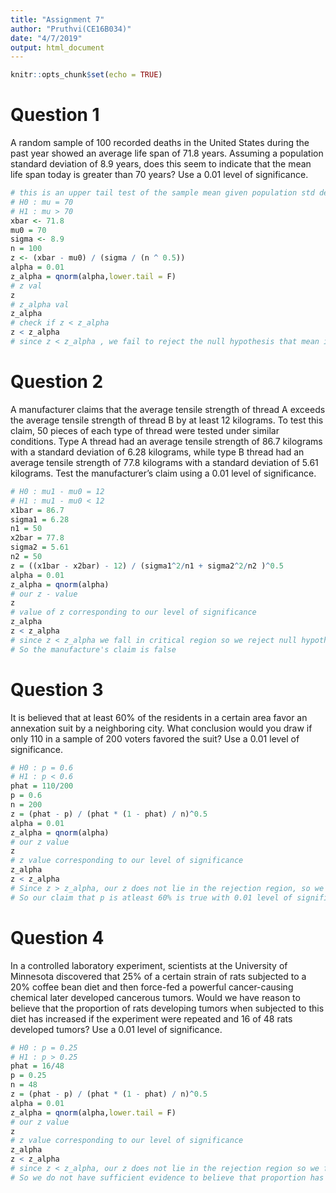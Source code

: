 ```yaml
---
title: "Assignment 7"
author: "Pruthvi(CE16B034)"
date: "4/7/2019"
output: html_document
---
```

```r
knitr::opts_chunk$set(echo = TRUE)
```

# Question 1
A random sample of 100 recorded deaths in the United States during the past year showed an average life span of 71.8 years. Assuming a population standard deviation of 8.9 years, does this seem to indicate that the mean life span today is greater than 70 years? Use a 0.01 level of significance.

```r
# this is an upper tail test of the sample mean given population std deviation.
# H0 : mu = 70
# H1 : mu > 70
xbar <- 71.8
mu0 = 70
sigma <- 8.9
n = 100
z <- (xbar - mu0) / (sigma / (n ^ 0.5))
alpha = 0.01
z_alpha = qnorm(alpha,lower.tail = F)
# z val
z
# z_alpha val
z_alpha
# check if z < z_alpha
z < z_alpha
# since z < z_alpha , we fail to reject the null hypothesis that mean is greater than 70 with 0.01 level of significance
```

# Question 2
A manufacturer claims that the average tensile strength of thread A exceeds the average tensile strength of thread B by at least 12 kilograms. To test this claim, 50 pieces of each type of thread were tested under similar conditions. Type A thread had an average tensile strength of 86.7 kilograms with a standard deviation of 6.28 kilograms, while type B thread had an average tensile strength of 77.8 kilograms with a standard deviation of 5.61 kilograms. Test the manufacturer’s claim using a 0.01 level of significance.

```r
# H0 : mu1 - mu0 = 12
# H1 : mu1 - mu0 < 12
x1bar = 86.7
sigma1 = 6.28
n1 = 50
x2bar = 77.8
sigma2 = 5.61
n2 = 50
z = ((x1bar - x2bar) - 12) / (sigma1^2/n1 + sigma2^2/n2 )^0.5
alpha = 0.01
z_alpha = qnorm(alpha)
# our z - value
z
# value of z corresponding to our level of significance
z_alpha
z < z_alpha
# since z < z_alpha we fall in critical region so we reject null hypothesis
# So the manufacture's claim is false
```

# Question 3
It is believed that at least 60% of the residents in a certain area favor an annexation suit by a neighboring city. What conclusion would you draw if only 110 in a sample of 200 voters favored the suit? Use a 0.01 level of significance.

```r
# H0 : p = 0.6
# H1 : p < 0.6
phat = 110/200
p = 0.6
n = 200
z = (phat - p) / (phat * (1 - phat) / n)^0.5
alpha = 0.01
z_alpha = qnorm(alpha)
# our z value
z
# z value corresponding to our level of significance
z_alpha
z < z_alpha
# Since z > z_alpha, our z does not lie in the rejection region, so we fail to reject null hypothesis
# So our claim that p is atleast 60% is true with 0.01 level of significance
```

# Question 4
In a controlled laboratory experiment, scientists at the University of Minnesota discovered that 25% of a certain strain of rats subjected to a 20% coffee bean diet and then force-fed a powerful cancer-causing chemical later developed cancerous tumors. Would we have reason to believe that the proportion of rats developing tumors when subjected to this diet has increased if the experiment were repeated and 16 of 48 rats developed tumors? Use a 0.01 level of significance.

```r
# H0 : p = 0.25
# H1 : p > 0.25
phat = 16/48
p = 0.25
n = 48
z = (phat - p) / (phat * (1 - phat) / n)^0.5
alpha = 0.01
z_alpha = qnorm(alpha,lower.tail = F)
# our z value
z
# z value corresponding to our level of significance
z_alpha
z < z_alpha
# since z < z_alpha, our z does not lie in the rejection region so we fail to reject null hypothesis
# So we do not have sufficient evidence to believe that proportion has increased with 0.01 level of significance
```